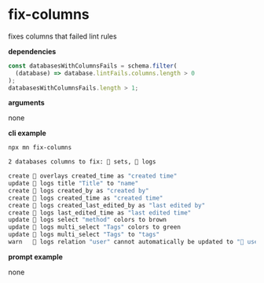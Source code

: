 # fix-columns

fixes columns that failed lint rules

**dependencies**

```typescript
const databasesWithColumnsFails = schema.filter(
  (database) => database.lintFails.columns.length > 0
);
databasesWithColumnsFails.length > 1;
```

**arguments**

none

**cli example**

```sh title="terminal"
npx mn fix-columns
```

```sh
2 databases columns to fix: 🔢 sets, 📝 logs

create 🔵 overlays created_time as "created time"
update 📝 logs title "Title" to "name"
create 📝 logs created_by as "created by"
create 📝 logs created_time as "created time"
create 📝 logs created_last_edited_by as "last edited by"
create 📝 logs last_edited_time as "last edited time"
update 📝 logs select "method" colors to brown
update 📝 logs multi_select "Tags" colors to green
update 📝 logs multi_select "Tags" to "tags"
warn   📝 logs relation "user" cannot automatically be updated to "🙂 user". manual update in notion is required.
```

**prompt example**

none
